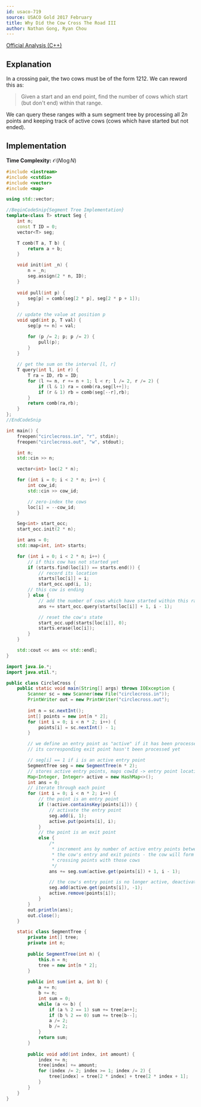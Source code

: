 ```yaml
---
id: usaco-719
source: USACO Gold 2017 February
title: Why Did the Cow Cross The Road III
author: Nathan Gong, Ryan Chou
---
```

 
[Official Analysis (C++)](http://www.usaco.org/current/data/sol_circlecross_gold_feb17.html)

## Explanation

In a crossing pair, the two cows must be of the form $1212$. We can reword this as:

> Given a start and an end point, find the number of cows which start (but don't end) within that range.

We can query these ranges with a sum segment tree by processing all $2n$ points and keeping track of active cows (cows which have started but not ended).

## Implementation

**Time Complexity:** $\mathcal{O}(N\log N)$

<LanguageSection>
<CPPSection>

```cpp
#include <iostream>
#include <cstdio>
#include <vector>
#include <map>

using std::vector;

//BeginCodeSnip{Segment Tree Implementation}
template<class T> struct Seg {
	int n;
	const T ID = 0;
	vector<T> seg;

	T comb(T a, T b) {
		return a + b;
	}

	void init(int _n) {
		n = _n;
		seg.assign(2 * n, ID);
	}
	
	void pull(int p) {
		seg[p] = comb(seg[2 * p], seg[2 * p + 1]);
	}

	// update the value at position p
	void upd(int p, T val) {
		seg[p += n] = val;

		for (p /= 2; p; p /= 2) {
			pull(p);
		}
	}
	
	// get the sum on the interval [l, r]
	T query(int l, int r) {
		T ra = ID, rb = ID;
		for (l += n, r += n + 1; l < r; l /= 2, r /= 2) {
			if (l & 1) ra = comb(ra,seg[l++]);
			if (r & 1) rb = comb(seg[--r],rb);
		}
		return comb(ra,rb);
	}
};
//EndCodeSnip

int main() {
	freopen("circlecross.in", "r", stdin);
	freopen("circlecross.out", "w", stdout);

	int n;
	std::cin >> n;

	vector<int> loc(2 * n);

	for (int i = 0; i < 2 * n; i++) {
		int cow_id;
		std::cin >> cow_id;

		// zero-index the cows
		loc[i] = --cow_id;
	}

	Seg<int> start_occ;
	start_occ.init(2 * n);

	int ans = 0;
	std::map<int, int> starts;

	for (int i = 0; i < 2 * n; i++) {
		// if this cow has not started yet
		if (starts.find(loc[i]) == starts.end()) {
			// record its location
			starts[loc[i]] = i;
			start_occ.upd(i, 1);
		// this cow is ending
		} else {
			// add the number of cows which have started within this range
			ans += start_occ.query(starts[loc[i]] + 1, i - 1);

			// reset the cow's state
			start_occ.upd(starts[loc[i]], 0);
			starts.erase(loc[i]);
		}
	}

	std::cout << ans << std::endl;
}
```
</CPPSection>
<JavaSection>
  
```java
import java.io.*;
import java.util.*;

public class CircleCross {
	public static void main(String[] args) throws IOException {
		Scanner sc = new Scanner(new File("circlecross.in"));
		PrintWriter out = new PrintWriter("circlecross.out");
		
		int n = sc.nextInt();
		int[] points = new int[n * 2];
		for (int i = 0; i < n * 2; i++) {
			points[i] = sc.nextInt() - 1;
		}

		// we define an entry point as "active" if it has been processed, but
		// its corresponding exit point hasn't been processed yet

		// seg[i] == 1 if i is an active entry point
		SegmentTree seg = new SegmentTree(n * 2);
		// stores active entry points, maps cowId -> entry point location
		Map<Integer, Integer> active = new HashMap<>(); 
		int ans = 0;
		// iterate through each point
		for (int i = 0; i < n * 2; i++) {
			// the point is an entry point
			if (!active.containsKey(points[i])) {
				// activate the entry point
				seg.add(i, 1);
				active.put(points[i], i);
			} 
			// the point is an exit point
			else {
				/*
				 * increment ans by number of active entry points between
				 * the cow's entry and exit points - the cow will form
				 * crossing points with those cows
				 */
				ans += seg.sum(active.get(points[i]) + 1, i - 1);

				// the cow's entry point is no longer active, deactivate it
				seg.add(active.get(points[i]), -1);
				active.remove(points[i]);
			}
		}
		out.println(ans);
		out.close();
	}

	static class SegmentTree {
		private int[] tree;
		private int n;
	
		public SegmentTree(int n) {
			this.n = n;
			tree = new int[n * 2];
		}
	
		public int sum(int a, int b) {
			a += n;
			b += n;
			int sum = 0;
			while (a <= b) {
				if (a % 2 == 1) sum += tree[a++];
				if (b % 2 == 0) sum += tree[b--];
				a /= 2;
				b /= 2;
			}
			return sum;
		}
	
		public void add(int index, int amount) {
			index += n;
			tree[index] += amount;
			for (index /= 2; index >= 1; index /= 2) {
				tree[index] = tree[2 * index] + tree[2 * index + 1];
			}
		}
	}
}
```
</JavaSection>
</LanguageSection>
